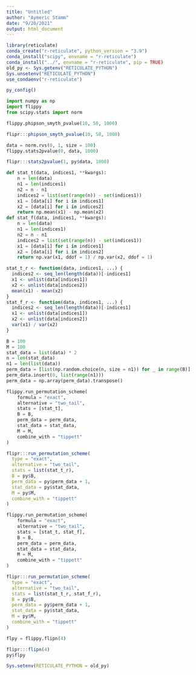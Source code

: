 ```yaml
---
title: "Untitled"
author: "Aymeric Stamm"
date: "9/20/2021"
output: html_document
---
```


```r
library(reticulate)
conda_create("r-reticulate", python_version = "3.9")
conda_install("scipy", envname = "r-reticulate")
conda_install("../", envname = "r-reticulate", pip = TRUE)
old_py <- Sys.getenv("RETICULATE_PYTHON")
Sys.unsetenv("RETICULATE_PYTHON")
use_condaenv("r-reticulate")
```

```r
py_config()
```

```python
import numpy as np
import flippy
from scipy.stats import norm
```

```python
flippy.phipson_smyth_pvalue(10, 50, 1000)
```

```r
flipr:::phipson_smyth_pvalue(10, 50, 1000)
```

```python
data = norm.rvs(0, 1, size = 100)
flippy.stats2pvalue(0, data, 1000)
```

```r
flipr:::stats2pvalue(1, py$data, 1000)
```

```python
def stat_t(data, indices1, **kwargs):
    n = len(data)
    n1 = len(indices1)
    n2 = n - n1
    indices2 = list(set(range(n)) - set(indices1))
    x1 = [data[i] for i in indices1]
    x2 = [data[i] for i in indices2]
    return np.mean(x1) - np.mean(x2)
def stat_f(data, indices1, **kwargs):
    n = len(data)
    n1 = len(indices1)
    n2 = n - n1
    indices2 = list(set(range(n)) - set(indices1))
    x1 = [data[i] for i in indices1]
    x2 = [data[i] for i in indices2]
    return np.var(x1, ddof = 1) / np.var(x2, ddof = 1)
```

```r
stat_t_r <- function(data, indices1, ...) {
  indices2 <- seq_len(length(data))[-indices1]
  x1 <- unlist(data[indices1])
  x2 <- unlist(data[indices2])
  mean(x1) - mean(x2)
}
stat_f_r <- function(data, indices1, ...) {
  indices2 <- seq_len(length(data))[-indices1]
  x1 <- unlist(data[indices1])
  x2 <- unlist(data[indices2])
  var(x1) / var(x2)
}
```

```python
B = 100
M = 100
stat_data = list(data) * 2
n = len(stat_data)
n1 = len(list(data))
perm_data = [list(np.random.choice(n, size = n1)) for _ in range(B)]
perm_data.insert(0, list(range(n1)))
perm_data = np.array(perm_data).transpose()
```

```python
flippy.run_permutation_scheme(
    formula = "exact", 
    alternative = "two_tail", 
    stats = [stat_t], 
    B = B, 
    perm_data = perm_data, 
    stat_data = stat_data, 
    M = M, 
    combine_with = "tippett"
)
```

```r
flipr:::run_permutation_scheme(
  type = "exact", 
  alternative = "two_tail", 
  stats = list(stat_t_r), 
  B = py$B, 
  perm_data = py$perm_data + 1, 
  stat_data = py$stat_data, 
  M = py$M, 
  combine_with = "tippett"
)
```

```python
flippy.run_permutation_scheme(
    formula = "exact", 
    alternative = "two_tail", 
    stats = [stat_t, stat_f], 
    B = B, 
    perm_data = perm_data, 
    stat_data = stat_data, 
    M = M, 
    combine_with = "tippett"
)
```

```r
flipr:::run_permutation_scheme(
  type = "exact", 
  alternative = "two_tail", 
  stats = list(stat_t_r, stat_f_r), 
  B = py$B, 
  perm_data = py$perm_data + 1, 
  stat_data = py$stat_data, 
  M = py$M, 
  combine_with = "tippett"
)
```

```python
flpy = flippy.flipn(4)
```

```r
flipr:::flipn(4)
py$flpy
```

```r
Sys.setenv(RETICULATE_PYTHON = old_py)
```
